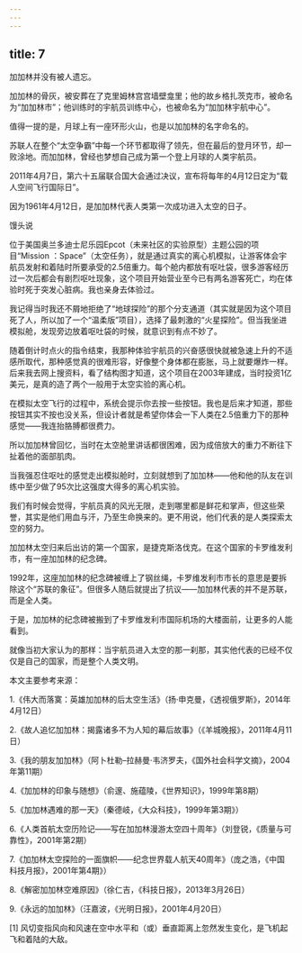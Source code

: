 ```yaml
---
---
---
```

title: 7
---



加加林并没有被人遗忘。

加加林的骨灰，被安葬在了克里姆林宫宫墙壁龛里；他的故乡格扎茨克市，被命名为“加加林市”；他训练时的宇航员训练中心，也被命名为“加加林宇航中心”。

值得一提的是，月球上有一座环形火山，也是以加加林的名字命名的。

苏联人在整个“太空争霸”中每一个环节都取得了领先，但在最后的登月环节，却一败涂地。而加加林，曾经也梦想自己成为第一个登上月球的人类宇航员。

2011年4月7日，第六十五届联合国大会通过决议，宣布将每年的4月12日定为“载人空间飞行国际日”。

因为1961年4月12日，是加加林代表人类第一次成功进入太空的日子。

馒头说

位于美国奥兰多迪士尼乐园Epcot（未来社区的实验原型）主题公园的项目“Mission ：Space”（太空任务），就是通过真实的离心机模拟，让游客体会宇航员发射和着陆时所要承受的2.5倍重力。每个舱内都放有呕吐袋，很多游客经历过一次后都会有剧烈呕吐现象，这个项目开始营业至今已有两名游客死亡，均在体验时死于突发心脏病。我也亲身去体验过。

我记得当时我还不屑地拒绝了“地球探险”的那个分支通道（其实就是因为这个项目死了人，所以加了一个“温柔版”项目），选择了最刺激的“火星探险”。但当我坐进模拟舱，发现旁边放着呕吐袋的时候，就意识到有点不妙了。

随着倒计时点火的指令结束，我那种体验宇航员的兴奋感很快就被急速上升的不适感所取代，那种感觉真的很难形容，好像整个身体都在膨胀，马上就要爆炸一样。后来我去网上搜资料，看了结构图才知道，这个项目在2003年建成，当时投资1亿美元，是真的造了两个一般用于太空实验的离心机。

在模拟太空飞行的过程中，系统会提示你去按一些按钮。我也是后来才知道，那些按钮其实不按也没关系，但设计者就是希望你体会一下人类在2.5倍重力下的那种感觉——我连抬胳膊都很费力。

所以加加林曾回忆，当时在太空舱里讲话都很困难，因为成倍放大的重力不断往下扯着他的面部肌肉。

当我强忍住呕吐的感觉走出模拟舱时，立刻就想到了加加林——他和他的队友在训练中至少做了95次比这强度大得多的离心机实验。

我们有时候会觉得，宇航员真的风光无限，走到哪里都是鲜花和掌声，但这些荣誉，其实是他们用血与汗，乃至生命换来的。更不用说，他们代表的是人类探索太空的努力。

加加林太空归来后出访的第一个国家，是捷克斯洛伐克。在这个国家的卡罗维发利市，有一座加加林的纪念碑。

1992年，这座加加林的纪念碑被缠上了钢丝绳，卡罗维发利市市长的意思是要拆除这个“苏联的象征”。但很多人随后就提出了抗议——加加林代表的并不是苏联，而是全人类。

于是，加加林的纪念碑被搬到了卡罗维发利市国际机场的大楼面前，让更多的人能看到。

就像当初大家认为的那样：当宇航员进入太空的那一刹那，其实他代表的已经不仅仅是自己的国家，而是整个人类文明。

本文主要参考来源：

1.《伟大而落寞：英雄加加林的后太空生活》（扬·申克曼，《透视俄罗斯》，2014年4月12日）

2.《故人追忆加加林：揭露诸多不为人知的幕后故事》（《羊城晚报》，2011年4月11日）

3.《我的朋友加加林》（阿卜杜勒–拉赫曼·韦济罗夫，《国外社会科学文摘》，2004年第11期）

4.《加加林的印象与随想》（俞邃、施蕴陵，《世界知识》，1999年第8期）

5.《加加林遇难的那一天》（秦德岐，《大众科技》，1999年第3期》）

6.《人类首航太空历险记——写在加加林漫游太空四十周年》（刘登锐，《质量与可靠性》，2001年第2期）

7.《加加林太空探险的一面旗帜——纪念世界载人航天40周年》（庞之浩，《中国科技月报》，2001年第4期》）

8.《解密加加林空难原因》（徐仁吉，《科技日报》，2013年3月26日）

9.《永远的加加林》（汪嘉波，《光明日报》，2001年4月20日）

[1] 风切变指风向和风速在空中水平和（或）垂直距离上忽然发生变化，是飞机起飞和着陆的大敌。
